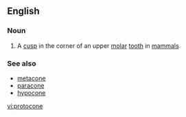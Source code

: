 ==English==

===Noun===
{{wikipedia}}
{{en-noun}}

# {{label|en|anatomy}} A [[cusp]] in the corner of an upper [[molar]] [[tooth]] in [[mammal]]s

===See also===
* [[metacone]]
* [[paracone]]
* [[hypocone]]

[[vi:protocone]]